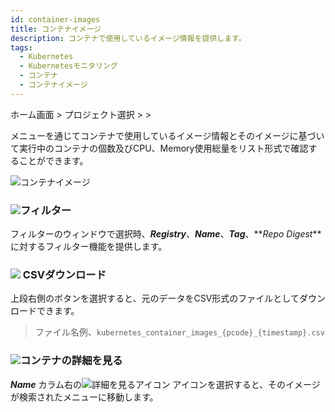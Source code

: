 ```yaml
---
id: container-images
title: コンテナイメージ
description: コンテナで使用しているイメージ情報を提供します。
tags:
  - Kubernetes
  - Kubernetesモニタリング
  - コンテナ
  - コンテナイメージ
---
```


ホーム画面 > プロジェクト選択 > <Cmdname sid="container" className="uitext" /> > <Cmdname sid="containerImages" className="uitext" />

<Cmdname sid="containerImages" className="uitext" />メニューを通じてコンテナで使用しているイメージ情報とそのイメージに基づいて実行中のコンテナの個数及びCPU、Memory使用総量をリスト形式で確認することができます。

![コンテナイメージ](/img/k8s-container-img.png)

### ![](/img/char-a.svg)フィルター

フィルターのウィンドウで<Cmdname sid="TTL06740" className="uitext" />選択時、**_Registry_**、**_Name_**、**_Tag_**、**_Repo Digest_**に対するフィルター機能を提供します。

### ![](/img/char-b.svg) CSVダウンロード

上段右側の<Cmdname sid="sms_summary_download_csv" className="uitext" />ボタンを選択すると、元のデータをCSV形式のファイルとしてダウンロードできます。 

> ファイル名例、`kubernetes_container_images_{pcode}_{timestamp}.csv`

### ![](/img/char-c.svg)コンテナの詳細を見る

**_Name_** カラム右の![詳細を見るアイコン](/img/ic-pageview.svg) <Cmdname sid="TLT07247" className="uitext" />アイコンを選択すると、そのイメージが検索された<Cmdname sid="container_list" className="uitext" />メニューに移動します。
